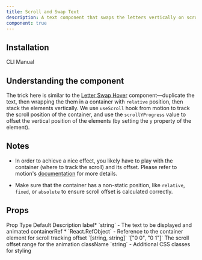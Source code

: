 ```yaml
---
title: Scroll and Swap Text
description: A text component that swaps the letters vertically on scroll.
component: true
---
```


<ComponentPreview name="scroll-and-swap-text-demo" />

## Installation

<Tabs defaultValue="cli">

<TabsList>
  <TabsTrigger value="cli">CLI</TabsTrigger>
  <TabsTrigger value="manual">Manual</TabsTrigger>
</TabsList>
<TabsContent value="cli">

<InstallTabs command="shadcn@latest add &quot;https://fancycomponents.dev/r/scroll-and-swap-text.json&quot;" npx />

</TabsContent>
<TabsContent value="manual">

<ComponentSource name="scroll-and-swap-text" />

</TabsContent>
</Tabs>

## Understanding the component

The trick here is similar to the [Letter Swap Hover](/docs/components/text/letter-swap-hover) component—duplicate the text, then wrapping the them in a container with `relative` position, then stack the elements vertically. We use `useScroll` hook from motion to track the scroll position of the container, and use the `scrollYProgress` value to offset the vertical position of the elements (by setting the `y` property of the element).

## Notes

- In order to achieve a nice effect, you likely have to play with the container (where to track the scroll) and its offset. Please refer to motion's [documentation](https://www.framer.com/motion/use-scroll/) for more details.

- Make sure that the container has a non-static position, like `relative`, `fixed`, or `absolute` to ensure scroll offset is calculated correctly.

## Props

<Table>
  <TableHeader>
    <TableRow>
      <TableHead>Prop</TableHead>
      <TableHead>Type</TableHead>
      <TableHead>Default</TableHead>
      <TableHead>Description</TableHead>
    </TableRow>
  </TableHeader>
  <TableBody>
    <TableRow>
      <TableCell>label<span className="text-red-500">*</span></TableCell>
      <TableCell>`string`</TableCell>
      <TableCell>-</TableCell>
      <TableCell>The text to be displayed and animated</TableCell>
    </TableRow>
     <TableRow>
      <TableCell>containerRef <span className="text-red-500">*</span></TableCell>
      <TableCell>`React.RefObject<HTMLSpanElement>`</TableCell>
      <TableCell>-</TableCell>
      <TableCell>Reference to the container element for scroll tracking</TableCell>
    </TableRow>
    <TableRow>
      <TableCell>offset</TableCell>
      <TableCell>`[string, string]`</TableCell>
      <TableCell>`["0 0", "0 1"]`</TableCell>
      <TableCell>The scroll offset range for the animation</TableCell>
    </TableRow>
    <TableRow>
      <TableCell>className</TableCell>
      <TableCell>`string`</TableCell>
      <TableCell>-</TableCell>
      <TableCell>Additional CSS classes for styling</TableCell>
    </TableRow>
  </TableBody>
</Table>
